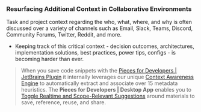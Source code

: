 ### Resurfacing Additional Context in Collaborative Environments
Task and project context regarding the who, what, where, and why is often discussed over a variety of channels such as Email, Slack, Teams, Discord, Community Forums, Twitter, Reddit, and more.
- Keeping track of this critical context - decision outcomes, architectures, implementation solutions, best practices, power tips, configs - is becoming harder than ever.
>   When you save code snippets with the <a href="{{ links.extensions.jetbrains }}">Pieces for Developers | JetBrains Plugin</a> it internally leverages our unique <a href="{{ links.internal.context_awareness_engine.origin_details }}">Context Awareness Engine</a> to automatically extract and associate over 15 metadata heuristics.
>   The **Pieces for Developers | Desktop App** enables you to <a href="{{ links.internal.global_search_suggestion_reuse.sort_Scope_relevant }}">Toggle Realtime and Scope-Relevant Suggestions</a> around materials to save, reference, reuse, and share.

